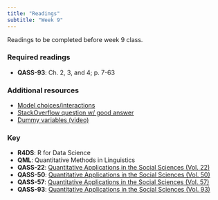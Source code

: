 ```yaml
---
title: "Readings"
subtitle: "Week 9"
---
```


Readings to be completed before week 9 class. 

### Required readings

- **QASS-93**: Ch. 2, 3, and 4; p. 7-63


### Additional resources

- [Model choices/interactions](https://gallery.shinyapps.io/multi_regression/)
- [StackOverflow question w/ good answer](https://stats.stackexchange.com/questions/94010/understanding-dummy-manual-or-automated-variable-creation-in-glm)
- [Dummy variables (video)](https://www.youtube.com/watch?v=2s8AwoKZ-UE)



### Key 

- **R4DS**: R for Data Science
- **QML**: Quantitative Methods in Linguistics
- **QASS-22**: [Quantitative Applications in the Social Sciences (Vol. 22)](https://www.jvcasillas.com/syllabi/658/refs/files/qass_22_applied_regression_an_introduction.pdf)
- **QASS-50**: [Quantitative Applications in the Social Sciences (Vol. 50)](https://www.jvcasillas.com/syllabi/658/refs/files/qass_50_multiple_regression_in_practice.pdf)
- **QASS-57**: [Quantitative Applications in the Social Sciences (Vol. 57)](https://www.jvcasillas.com/syllabi/658/refs/files/qass_57_understanding_regression_analysis_an_introductory_guide.pdf)
- **QASS-93**: [Quantitative Applications in the Social Sciences (Vol. 93)](https://www.jvcasillas.com/syllabi/658/refs/files/qass_93_regression_with_dummy_variables.pdf)
